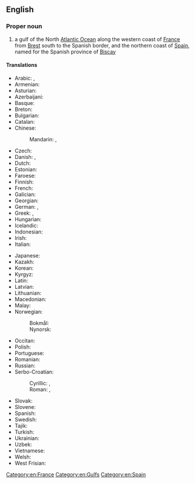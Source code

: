 ==English==
{{wikipedia}}

===Proper noun===
{{en-proper noun|head=[[bay|Bay]] [[of]] [[Biscay]]}}

# a gulf of the North [[Atlantic Ocean]] along the western coast of [[France]] from [[Brest]] south to the Spanish border, and the northern coast of [[Spain]], named for the Spanish province of [[Biscay]]

====Translations====
{{trans-top|gulf}}
* Arabic: {{t|ar|خليج غاسكونيا|m}}, {{t|ar|خليج بسكاي|m}}
* Armenian: {{t+|hy|Բիսկայան ծոց|sc=Armn}}
* Asturian: {{t|ast|Mar Cantábricu|f}}
* Azerbaijani: {{t+|az|Biskay körfəzi}}
* Basque: {{t|eu|Bizkaiko golkoa}}
* Breton: {{t|br|Pleg-mor Gwaskogn|m}}
* Bulgarian: {{t|bg|Бискайски залив|m}}
* Catalan: {{t|ca|golf de Biscaia|m}}
* Chinese:
*: Mandarin: {{t+|cmn|比斯開灣}}, {{t+|cmn|比斯开湾|tr=Bǐsīkāiwān}}
* Czech: {{t+|cs|Biskajský záliv|m}}
* Danish: {{t|da|Biscayen}}, {{t|da|Biscayabugten}}
* Dutch: {{t|nl|Golf van Biscaje|m}}
* Estonian: {{t|et|Biskaia laht}}
* Faroese: {{t|fo|Biskayaflógvin}}
* Finnish: {{t|fi|Biskajanlahti}}
* French: {{t+|fr|golfe de Gascogne|m}}
* Galician: {{t|gl|Golfo de Biscaia|m}}
* Georgian: {{t|ka|ბისკაიის ყურე}}
* German: {{t|de|Golf von Biskaya|m}}, {{t|de|Biskaya|f}}
* Greek: {{t|el|Βισκαϊκός κόλπος|m}}, {{t|el|Γασκωνικός κόλπος|m}}
* Hungarian: {{t|hu|Vizcayai-öböl}}
* Icelandic: {{t|is|Biskajaflói|m}}
* Indonesian: {{t|id|Teluk Biscay}}
* Irish: {{t|ga|Bá na Bioscáine|f}}
* Italian: {{t|it|golfo di Biscaglia|m}}
{{trans-mid}}
* Japanese: {{t|ja|ビスケー湾|tr=Bisukē-wan}}
* Kazakh: {{t|kk|Бискай шығанағы}}
* Korean: {{t|ko|비스케이 만}}
* Kyrgyz: {{t|ky|Бискай булуңу}}
* Latin: {{t|la|Mare Cantabricum|n}}
* Latvian: {{t|lv|Biskajas līcis|m}}
* Lithuanian: {{t|lt|Biskajos įlanka|f}}
* Macedonian: {{t|mk|Бискајски Залив|m}}
* Malay: {{t|ms|Teluk Biscay}}
* Norwegian:
*: Bokmål: {{t|nb|Biscayabukten}}
*: Nynorsk: {{t|nn|Biscayabukta}}
* Occitan: {{t|oc|golf de Gasconha|m}}
* Polish: {{t+|pl|Zatoka Biskajska|f}}
* Portuguese: {{t|pt|Golfo da Biscaia|m}}
* Romanian: {{t|ro|Golful Biscaya|m}}
* Russian: {{t+|ru|Биска́йский зали́в|m}}
* Serbo-Croatian: 
*: Cyrillic: {{t|sh|Бискајски залив|m}}, {{t|sh|Бискајски заљев|m}} {{qualifier|Croatia}}
*: Roman: {{t|sh|Biskajski zaliv|m}}, {{t|sh|Biskajski zaljev|m}} {{qualifier|Croatia}}
* Slovak: {{t|sk|Biskajský záliv|m}}
* Slovene: {{t+|sl|Biskajski zaliv|m}}
* Spanish: {{t|es|golfo de Vizcaya}}
* Swedish: {{t|sv|Biscayabukten}}
* Tajik: {{t|tg|Халиҷи Бискай}}
* Turkish: {{t|tr|Biskay Körfezi}}
* Ukrainian: {{t|uk|Біска́йська зато́ка|f}}
* Uzbek: {{t|uz|Biskay qoʻltigʻi}}
* Vietnamese: {{t|vi|Vịnh Biscay}}
* Welsh: {{t|cy|Bae Bizkaia}}
* West Frisian: {{t|fy|Golf fan Biskaje}}
{{trans-bottom}}

[[Category:en:France]]
[[Category:en:Gulfs]]
[[Category:en:Spain]]